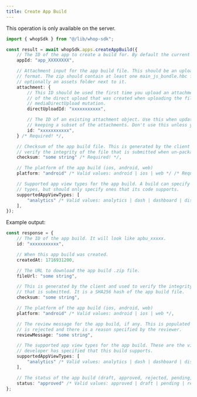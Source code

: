 ```yaml
---
title: Create App Build
---
```

<Note>This operation is only available on the server.</Note>
```typescript
import { whopSdk } from "@/lib/whop-sdk";

const result = await whopSdk.apps.createAppBuild({
	// The ID of the app to create a build for. By default the current app from the api key is used.
	appId: "app_XXXXXXXX",

	// Attachment input for the app build file. This should be an upload in .zip
	// format. The zip should contain at least one main_js_bundle.hbc file and
	// optionally an assets folder next to it.
	attachment: {
		// This ID should be used the first time you upload an attachment. It is the ID
		// of the direct upload that was created when uploading the file to S3 via the
		// mediaDirectUpload mutation.
		directUploadId: "xxxxxxxxxxx",

		// The ID of an existing attachment object. Use this when updating a resource and
		// keeping a subset of the attachments. Don't use this unless you know what you're doing.
		id: "xxxxxxxxxxx",
	} /* Required! */,

	// Checksum of the app build file. This is generated by the client and used to
	// verify the integrity of the file that is submitted when un-packaged later on a device.
	checksum: "some string" /* Required! */,

	// The platform of the app build (ios, android, web)
	platform: "android" /* Valid values: android | ios | web */ /* Required! */,

	// Supported app view types for the app build. A build can specify multiple view
	// types, but should only specify ones that its code supports.
	supportedAppViewTypes: [
		"analytics" /* Valid values: analytics | dash | dashboard | discover | hub */,
	],
});

```

Example output:

```typescript
const response = {
	// The ID of the app build. It will look like apbu_xxxxx.
	id: "xxxxxxxxxxx",

	// When this app build was created.
	createdAt: 1716931200,

	// The URL to download the app build .zip file.
	fileUrl: "some string",

	// This is generated by the client and used to verify the integrity of the file
	// that is submitted. It is a SHA256 hash of the app build file.
	checksum: "some string",

	// The platform of the app build (ios, android, web)
	platform: "android" /* Valid values: android | ios | web */,

	// The review message for the app build, if any. This is populated when the build
	// is rejected and there is a reason specified by the reviewer.
	reviewMessage: "some string",

	// The supported app view types for the app build. These are the views that the
	// developer has specified that this build supports.
	supportedAppViewTypes: [
		"analytics" /* Valid values: analytics | dash | dashboard | discover | hub */,
	],

	// The status of the app build (draft, approved, rejected, pending, etc)
	status: "approved" /* Valid values: approved | draft | pending | rejected */,
};

```

